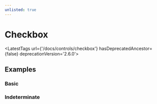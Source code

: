 ```yaml
---
unlisted: true
---
```



# Checkbox

<LatestTags url={'/docs/controls/checkbox'} hasDeprecatedAncestor={false} deprecationVersion='2.6.0'></LatestTags>

## Examples

### Basic

<Playground
  name="checkbox"
  height="8rem"
/>

### Indeterminate

<Playground
  name="checkbox-indeterminate"
  height="8rem"
  hideInitalCodePreview
/>

